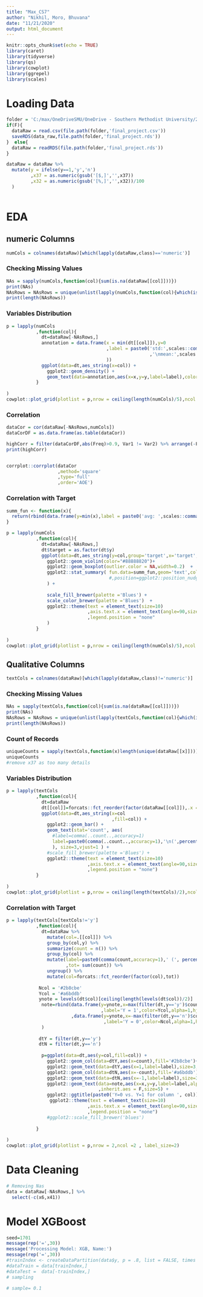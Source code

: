 ```yaml
---
title: "Max_CS7"
author: "Nikhil, Moro, Bhuvana"
date: "11/21/2020"
output: html_document
---
```


```r
knitr::opts_chunk$set(echo = TRUE)
library(caret)
library(tidyverse)
library(qs)
library(cowplot)
library(ggrepel)
library(scales)
```

# Loading Data

```r
folder = 'C:/max/OneDriveSMU/OneDrive - Southern Methodist University/2020-08 QTW/CS7'
if(F){
  dataRaw = read.csv(file.path(folder,'final_project.csv'))
  saveRDS(data_raw,file.path(folder,'final_project.rds'))
}  else{
  dataRaw = readRDS(file.path(folder,'final_project.rds'))
}

dataRaw = dataRaw %>%
  mutate(y = ifelse(y==1,'y','n')
         ,x37 = as.numeric(gsub('[$,]','',x37))
         ,x32 = as.numeric(gsub('[%,]','',x32))/100
  )
  
```


# EDA

## numeric Columns

```r
numCols = colnames(dataRaw)[which(lapply(dataRaw,class)=='numeric')]
```

### Checking Missing Values

```r
NAs = sapply(numCols,function(col){sum(is.na(dataRaw[[col]]))})
print(NAs)
NAsRows = NAsRows = unique(unlist(lapply(numCols,function(col){which(is.na(dataRaw[[col]]))})))
print(length(NAsRows))

```
### Variables Distribution

```r


p = lapply(numCols
           ,function(col){
             dt=dataRaw[-NAsRows,]
             annotation = data.frame(x = min(dt[[col]]),y=0
                                     ,label = paste0('std:',scales::comma(sd(dt[[col]]),accuracy=0.001)
                                                     ,'\nmean:',scales::comma(mean(dt[[col]]),accuracy=0.001)
                                     ))
             ggplot(data=dt,aes_string(x=col)) +
               ggplot2::geom_density() +
               geom_text(data=annotation,aes(x=x,y=y,label=label),color='blue',hjust=0,size=3,vjust=-1)
           }
           
)
cowplot::plot_grid(plotlist = p,nrow = ceiling(length(numCols)/5),ncol =5 , label_size=5)

```
### Correlation
```r
dataCor = cor(dataRaw[-NAsRows,numCols])
dataCorDF = as.data.frame(as.table(dataCor))

highCorr = filter(dataCorDF,abs(Freq)>0.9, Var1 != Var2) %>% arrange(-Freq)
print(highCorr)


corrplot::corrplot(dataCor
                   ,method='square'
                   ,type='full'
                   ,order='AOE')


```


### Correlation with Target

```r
summ_fun <- function(x){
  return(rbind(data.frame(y=min(x),label = paste0('avg: ',scales::comma(mean(x),accuracy=0.01)))))
}

p = lapply(numCols 
           ,function(col){
             dt=dataRaw[-NAsRows,]
             dt$target = as.factor(dt$y)
             ggplot(data=dt,aes_string(y=col,group='target',x='target',fill='target')) +
               ggplot2::geom_violin(color="#88888820")+
               ggplot2::geom_boxplot(outlier.color = NA,width=0.2)  +
               ggplot2::stat_summary( fun.data=summ_fun,geom='text',color='blue',size=3#,hjust=0
                                      #,position=ggplot2::position_nudge(x=0.2)
               ) +
               
               scale_fill_brewer(palette ='Blues') +
               scale_color_brewer(palette ='Blues')  +
               ggplot2::theme(text = element_text(size=10)
                              ,axis.text.x = element_text(angle=90,size=10)
                              ,legend.position = "none"
               )
           }
           
)
cowplot::plot_grid(plotlist = p,nrow = ceiling(length(numCols)/5),ncol =5 , label_size=2)

```

## Qualitative Columns

```r

textCols = colnames(dataRaw)[which(lapply(dataRaw,class)!='numeric')]
```

### Checking Missing Values

```r
NAs = sapply(textCols,function(col){sum(is.na(dataRaw[[col]]))})
print(NAs)
NAsRows = NAsRows = unique(unlist(lapply(textCols,function(col){which(is.na(dataRaw[[col]]))})))
print(length(NAsRows))

```
### Count of Records
```r
uniqueCounts = sapply(textCols,function(x)length(unique(dataRaw[[x]])))
uniqueCounts
#remove x37 as too many details

```


### Variables Distribution

```r


p = lapply(textCols
           ,function(col){
             dt=dataRaw
             dt[[col]]=forcats::fct_reorder(factor(dataRaw[[col]]),.x = factor(dataRaw[[col]]), .fun = length)
             ggplot(data=dt,aes_string(x=col
                                       ,fill=col)) +
               ggplot2::geom_bar() +
               geom_text(stat='count', aes(
                 #label=comma(..count..,accuracy=1)
                 label=paste0(comma(..count..,accuracy=1),'\n(',percent(..count../sum(..count..),accuracy=1),')')
                 ), size=3,vjust=1 ) +
               #scale_fill_brewer(palette ='Blues') +
               ggplot2::theme(text = element_text(size=10)
                              ,axis.text.x = element_text(angle=90,size=10)
                              ,legend.position = "none")
           }
           
)
cowplot::plot_grid(plotlist = p,nrow = ceiling(length(textCols)/2),ncol =2 , label_size=5)

```



### Correlation with Target

```r

p = lapply(textCols[textCols!='y']
           ,function(col){
             dt=dataRaw %>%
               mutate(col=.[[col]]) %>%
               group_by(col,y) %>%
               summarize(count = n()) %>%
               group_by(col) %>%
               mutate(label=paste0(comma(count,accuracy=1),' (', percent(count/sum(count)),')')
                      ,tot= sum(count)) %>%
               ungroup() %>%
               mutate(col=forcats::fct_reorder(factor(col),tot))
            
            Ncol = '#2b8cbe'
            Ycol = '#a6bddb'
            ynote = levels(dt$col)[ceiling(length(levels(dt$col))/2)]
             note=rbind(data.frame(y=ynote,x=max(filter(dt,y=='y')$count)
                                   ,label='Y = 1',color=Ycol,alpha=1,hjust=0,angle=90)
                        ,data.frame(y=ynote,x=-max(filter(dt,y=='n')$count)
                                    ,label='Y = 0',color=Ncol,alpha=1,hjust=0,angle=90)
             )
            
            dtY = filter(dt,y=='y')
            dtN = filter(dt,y=='n')
            
             p=ggplot(data=dt,aes(y=col,fill=col)) +
               ggplot2::geom_col(data=dtY,aes(x=count),fill='#2b8cbe')+
               ggplot2::geom_text(data=dtY,aes(x=1,label=label),size=3,hjust=-.5)+
               ggplot2::geom_col(data=dtN,aes(x=-count),fill='#a6bddb') +
               ggplot2::geom_text(data=dtN,aes(x=-1,label=label),size=3,hjust=1.5,alpha=0.7)+
               ggplot2::geom_text(data=note,aes(x=x,y=y,label=label,alpha=alpha,hjust=hjust,angle=angle)
                                  ,inherit.aes = F,size=5) +
               ggplot2::ggtitle(paste0('Y=0 vs. Y=1 for column ', col)) +
                ggplot2::theme(text = element_text(size=10)
                              ,axis.text.x = element_text(angle=90,size=10)
                              ,legend.position = "none")
               #ggplot2::scale_fill_brewer('blues')
               
           }
           
)
cowplot::plot_grid(plotlist = p,nrow = 2,ncol =2 , label_size=2)

```


# Data Cleaning

```r
# Removing Nas
data = dataRaw[-NAsRows,] %>%
  select(-c(x6,x41))
```

# Model XGBoost

```r

seed=1701
message(rep('=',30))
message('Processing Model: XGB, Name:')
message(rep('=',30))
#trainIndex <- createDataPartition(data$y, p = .8, list = FALSE, times = 1)
#dataTrain = data[trainIndex,]
#dataTest =  data[-trainIndex,]
# sampling

# sample= 0.1
```

